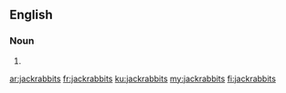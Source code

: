 ==English==

===Noun===
{{head|en|plural}}

# {{plural of|jackrabbit|lang=en}}

[[ar:jackrabbits]]
[[fr:jackrabbits]]
[[ku:jackrabbits]]
[[my:jackrabbits]]
[[fi:jackrabbits]]